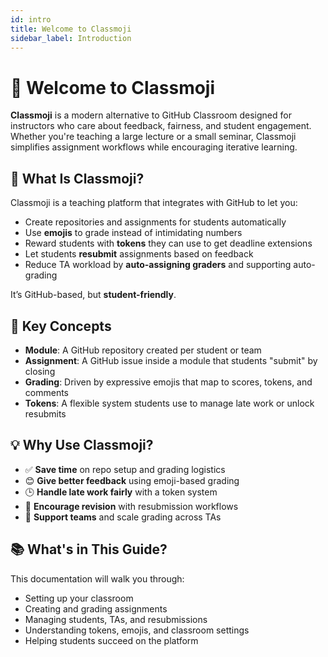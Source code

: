 ```yaml
---
id: intro
title: Welcome to Classmoji
sidebar_label: Introduction
---
```



# 👋 Welcome to Classmoji

**Classmoji** is a modern alternative to GitHub Classroom designed for instructors who care about feedback, fairness, and student engagement. Whether you're teaching a large lecture or a small seminar, Classmoji simplifies assignment workflows while encouraging iterative learning.

<BrowserWindow img='admin_dashboard' />

## 🎯 What Is Classmoji?

Classmoji is a teaching platform that integrates with GitHub to let you:

- Create repositories and assignments for students automatically
- Use **emojis** to grade instead of intimidating numbers
- Reward students with **tokens** they can use to get deadline extensions
- Let students **resubmit** assignments based on feedback
- Reduce TA workload by **auto-assigning graders** and supporting auto-grading

It’s GitHub-based, but **student-friendly**.

## 🧩 Key Concepts

- **Module**: A GitHub repository created per student or team
- **Assignment**: A GitHub issue inside a module that students "submit" by closing
- **Grading**: Driven by expressive emojis that map to scores, tokens, and comments
- **Tokens**: A flexible system students use to manage late work or unlock resubmits

## 💡 Why Use Classmoji?

- ✅ **Save time** on repo setup and grading logistics
- 😊 **Give better feedback** using emoji-based grading
- 🕒 **Handle late work fairly** with a token system
- 🔁 **Encourage revision** with resubmission workflows
- 👥 **Support teams** and scale grading across TAs

## 📚 What's in This Guide?

This documentation will walk you through:

- Setting up your classroom
- Creating and grading assignments
- Managing students, TAs, and resubmissions
- Understanding tokens, emojis, and classroom settings
- Helping students succeed on the platform

